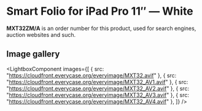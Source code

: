 
# Smart Folio for iPad Pro 11″ — White

<Callout type='info' emoji='👉🏻'>**MXT32ZM/A** is an order number for this product, used for search engines, auction websites and such.</Callout>

## Image gallery

<LightboxComponent
    images={[
      { src: "https://cloudfront.everycase.org/everyimage/MXT32.avif" },
      { src: "https://cloudfront.everycase.org/everyimage/MXT32_AV1.avif" },
      { src: "https://cloudfront.everycase.org/everyimage/MXT32_AV2.avif" },
      { src: "https://cloudfront.everycase.org/everyimage/MXT32_AV3.avif" },
      { src: "https://cloudfront.everycase.org/everyimage/MXT32_AV4.avif" },
    ]}
  />
